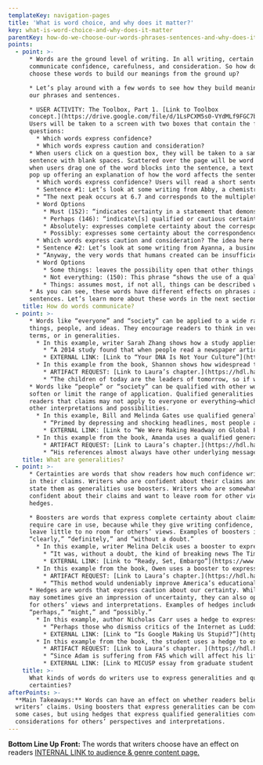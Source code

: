 ```yaml
---
templateKey: navigation-pages
title: 'What is word choice, and why does it matter?'
key: what-is-word-choice-and-why-does-it-matter
parentKey: how-do-we-choose-our-words-phrases-sentences-and-why-does-it-matter
points:
  - point: >-
      * Words are the ground level of writing. In all writing, certain words
      communicate confidence, carefulness, and consideration. So how do writers
      choose these words to build our meanings from the ground up?

      * Let’s play around with a few words to see how they build meaning into
      our phrases and sentences.

      * USER ACTIVITY: The Toolbox, Part 1. [Link to Toolbox
      concept.](https://drive.google.com/file/d/1LsPCXM5s0-VYdMLf9FGC7b9eq2ONpgeI/view)
      Users will be taken to a screen with two boxes that contain the following
      questions:
        * Which words express confidence?
        * Which words express caution and consideration?
      * When users click on a question box, they will be taken to a sample
      sentence with blank spaces. Scattered over the page will be word blocks;
      when users drag one of the word blocks into the sentence, a text box will
      pop up offering an explanation of how the word affects the sentence.
        * Which words express confidence? Users will read a short sentence and then drag one of the word blocks from above into the empty space. Once they do, a short explanation will pop up, telling them the effect that their word has on the sentence, along with an option to read more about it in the book. At the bottom of the screen, users have the option to return to the Toolbox, read more of the student’s work (from which the sample comes), or move on to the next section.
        * Sentence #1: Let’s look at some writing from Abby, a chemistry major. Try moving some of the text blocks into the sentence below to see how they change her writing:
        * “The next peak occurs at 6.7 and corresponds to the multiplet that has an area of three so it \_\_\_\_\_\_\_\_ correspond to Group C and E. (Scientific report by Abby, chemistry major)” ([Link to Laura’s chapter 152](https://hdl.handle.net/2027/fulcrum.10079890/poi.51)).
        * Word Options
          * Must (152): “indicates certainty in a statement that demonstrates knowledge: must intensifies a discipline-specific statement about correspondence between the noted peak and the groups in the study.” In other words, because of the number, Abby is very certain that it connects to Groups C and E. [Click here to learn more.](https://hdl.handle.net/2027/fulcrum.10079890/poi.52)
          * Perhaps (146): “indicate\[s] qualified or cautious certainty” about the peak’s correspondence to Group C and E. [Click here to learn more.](https://hdl.handle.net/2027/fulcrum.10079890/poi.45)
          * Absolutely: expresses complete certainty about the correspondence between the peak and Groups C and E. [Click here to learn more.](https://hdl.handle.net/2027/fulcrum.10079890/poi.44)
          * Possibly: expresses some certainty about the correspondence between the peak and Groups C and E. [Click here to learn more.](https://hdl.handle.net/2027/fulcrum.10079890/poi.44)
        * Which words express caution and consideration? The idea here is the same: pull a word block into the empty space of a sample sentence and read what effect the word has. At the bottom of the screen, users have the option to return to the Toolbox, read more of the student’s work, or move on to the next section.
        * Sentence #2: Let’s look at some writing from Ayanna, a business major. Try moving the text blocks into the sentence below to see how they change the writing:
        * “Anyway, the very words that humans created can be insufficient to describe this meaning. \_\_\_\_\_\_\_\_ can be described with words. (Reflective essay by Ayanna, business major)” (150)
        * Word Options
          * Some things: leaves the possibility open that other things cannot be described with words. [Click here to learn more.](https://hdl.handle.net/2027/fulcrum.10079890/poi.44)
          * Not everything: (150): This phrase “shows the use of a qualified generalization that explicitly counters a potential generalization.” In other words, Ayanna indicates that words cannot account for every single meaning. [Click here to learn more.](https://hdl.handle.net/2027/fulcrum.10079890/poi.49)
          * Things: assumes most, if not all, things can be described with words. [Click here to learn more.](https://hdl.handle.net/2027/fulcrum.10079890/poi.44)
      * As you can see, these words have different effects on phrases and
      sentences. Let’s learn more about these words in the next section.
    title: How do words communicate?
  - point: >-
      * Words like “everyone” and “society” can be applied to a wide range of
      things, people, and ideas. They encourage readers to think in very general
      terms, or in generalities. 
        * In this example, writer Sarah Zhang shows how a study applies broadly to people’s perception of race.
          * “A 2014 study found that when people read a newspaper article about genetic-ancestry tests, their beliefs in racial differences increased.”
          * EXTERNAL LINK: [Link to “Your DNA Is Not Your Culture”](https://www.theatlantic.com/science/archive/2018/09/your-dna-is-not-your-culture/571150/)
        * In this example from the book, Shannon shows how widespread the effect of teaching is on children and society.
          * ARTIFACT REQUEST: [Link to Laura’s chapter.](https://hdl.handle.net/2027/fulcrum.10079890/poi.47) [Link to Shannon’s DSP.](https://umich.box.com/s/a84mklxotpvb49nm5gjafkiaamborbwb)
          * “The children of today are the leaders of tomorrow, so if we do not put great significance on the way in which teachers are chosen, children will be deprived of an effective education and won’t be able to handle society’s money” (149).
      * Words like “people” or “society” can be qualified with other words to
      soften or limit the range of application. Qualified generalities show
      readers that claims may not apply to everyone or everything—which invites
      other interpretations and possibilities.
        * In this example, Bill and Melinda Gates use qualified generalities to show a difference in people’s perceptions of poverty.
          * “Primed by depressing and shocking headlines, most people assume that poverty has increased. Some people say it has held steady.”
          * EXTERNAL LINK: [Link to “We Were Making Headway on Global Poverty. What’s About to Change?”](https://www.nytimes.com/2018/09/22/opinion/sunday/bill-gates-melinda-gates-global-poverty.html)
        * In this example from the book, Amanda uses a qualified generality to show that while Milton’s references tend to have “other underlying messages,” there are other contexts in which they may not.
          * ARTIFACT REQUEST: [Link to Laura’s chapter.](https://hdl.handle.net/2027/fulcrum.10079890/poi.50) [Link to Amanda’s research paper.](https://umich.app.box.com/file/313619967561)
          * “His references almost always have other underlying messages that a typical scholar of today must search for more deeply, but at the time were usually well known within the intellectual sphere. Images involving religion or classical mythology do not necessarily agree in today’s world, but they worked well for Milton to address multiple perspectives that his audience could comprehend no matter what they believed in” (152).
    title: What are generalities?
  - point: >-
      * Certainties are words that show readers how much confidence writers have
      in their claims. Writers who are confident about their claims and want to
      state them as generalities use boosters. Writers who are somewhat
      confident about their claims and want to leave room for other views use
      hedges.

      * Boosters are words that express complete certainty about claims. They
      require care in use, because while they give writing confidence, they can
      leave little to no room for others’ views. Examples of boosters include
      “clearly,” “definitely,” and “without a doubt.”
        * In this example, writer Melina Delcik uses a booster to express certainty about the value of a news story.
          * “It was, without a doubt, the kind of breaking news The Times considers important to delve into quickly and thoroughly”
          * EXTERNAL LINK: [Link to “Ready, Set, Embargo”](https://www.nytimes.com/2018/08/11/insider/embargoes-reporting.html)
        * In this example from the book, Owen uses a booster to expresses confidence about how to improve teaching in the United States.
          * ARTIFACT REQUEST: [Link to Laura’s chapter.](https://hdl.handle.net/2027/fulcrum.10079890/poi.48) [Link to Owen’s DSP.](https://umich.box.com/s/pe7vvyff75o9876do3zkandhxubr85eq)
          * “This method would undeniably improve America’s educational system by replacing the bottom six to ten percent of public-school teachers that currently hinder it” (149).
      * Hedges are words that express caution about our certainty. While hedges
      may sometimes give an impression of uncertainty, they can also open space
      for others’ views and interpretations. Examples of hedges include
      “perhaps,” “might,” and “possibly.”
        * In this example, author Nicholas Carr uses a hedge to express the possibility that critics who think the Internet is ruining us are right.
          * “Perhaps those who dismiss critics of the Internet as Luddites or nostalgists will be proved correct, and from our hyperactive, data-stoked minds will spring a golden age of intellectual discovery and universal wisdom.”
          * EXTERNAL LINK: [Link to “Is Google Making Us Stupid?”](https://www.theatlantic.com/magazine/archive/2008/07/is-google-making-us-stupid/306868/)
        * In this example from the book, the student uses a hedge to express doubt about Adam’s ability to achieve autonomy in the same way as other children.
          * ARTIFACT REQUEST: [Link to Laura’s chapter. ](https://hdl.handle.net/2027/fulcrum.10079890/poi.46)
          * “Since Adam is suffering from FAS which will affect his life in every domain in significant ways, it will be unlikely that he will be able to achieve or will be expected by others to achieve autonomy as much as other children” (146-47).
          * EXTERNAL LINK: [Link to MICUSP essay from graduate student in psychology.](http://micusp.elicorpora.info/search/view/?pid=PSY.G2.10.2&q=%22since%20adam%22&include_all=off)
    title: >-
      What kinds of words do writers use to express generalities and qualified
      certainties?
afterPoints: >-
  **Main Takeaways:** Words can have an effect on whether readers believe
  writers’ claims. Using boosters that express generalities can be convincing in
  some cases, but using hedges that express qualified generalities conveys more
  considerations for others’ perspectives and interpretations.
---
```

**Bottom Line Up Front:** The words that writers choose have an effect on readers [INTERNAL LINK to audience & genre content page.](https://docs.google.com/document/d/1fwZKewtti8g7JRLXN1FdBxM6mPRvnTN-hwpPjPlpgYo/edit#)
